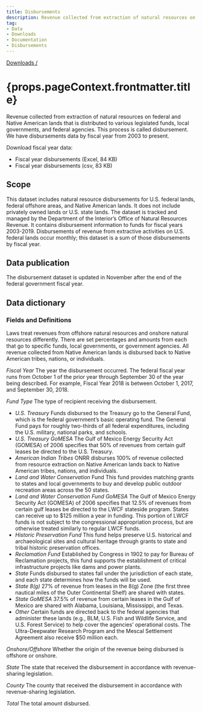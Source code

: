 ```yaml
---
title: Disbursements
description: Revenue collected from extraction of natural resources on federal and Native American lands that is distributed to various legislated funds, local governments, and federal agencies. This process is called disbursement.
tag:
- Data
- Downloads
- Documentation
- Disbursements
---
```


[Downloads /](/downloads/)

<h1>{props.pageContext.frontmatter.title}</h1>

Revenue collected from extraction of natural resources on federal and Native American lands that is distributed to various legislated funds, local governments, and federal agencies. This process is called disbursement. We have disbursements data by fiscal year from 2003 to present.

Download fiscal year data:

- <DownloadExcelLink to="/downloads/disbursements/disbursements.xlsx">Fiscal year disbursements (Excel, 84 KB)</DownloadExcelLink>
- <DownloadCsvLink to="/downloads/csv/disbursements/disbursements.csv">Fiscal year disbursements (csv, 83 KB)</DownloadCsvLink>

## Scope

This dataset includes natural resource disbursements for U.S. federal lands, federal offshore areas, and Native American lands. It does not include privately owned lands or U.S. state lands. The dataset is tracked and managed by the Department of the Interior’s Office of Natural Resources Revenue. It contains disbursement information to funds for fiscal years 2003-2019. Disbursements of revenue from extractive activities on U.S. federal lands occur monthly; this dataset is a sum of those disbursements by fiscal year.

## Data publication

The disbursement dataset is updated in November after the end of the federal government fiscal year.

## Data dictionary

### Fields and Definitions
Laws treat revenues from offshore natural resources and onshore natural resources differently. There are set percentages and amounts from each that go to specific funds, local governments, or government agencies. All revenue collected from Native American lands is disbursed back to Native American tribes, nations, or individuals.

_Fiscal Year_ The year the disbursement occurred. The federal fiscal year runs from October 1 of the prior year through September 30 of the year being described. For example, Fiscal Year 2018 is between October 1, 2017,  and September 30, 2018.

_Fund Type_ The type of recipient receiving the disbursement.

* _U.S. Treasury_ Funds disbursed to the Treasury go to the General Fund, which is the federal government’s basic operating fund. The General Fund pays for roughly two-thirds of all federal expenditures, including the U.S. military, national parks, and schools.
* _U.S. Treasury GoMESA_ The Gulf of Mexico Energy Security Act (GOMESA) of 2006 specifies that 50% of revenues from certain gulf leases be directed to the U.S. Treasury.
* _American Indian Tribes_ ONRR disburses 100% of revenue collected from resource extraction on Native American lands back to Native American tribes, nations, and individuals.
* _Land and Water Conservation_ Fund This fund provides matching grants to states and local governments to buy and develop public outdoor recreation areas across the 50 states.
* _Land and Water Conservation Fund GoMESA_ The Gulf of Mexico Energy Security Act (GOMESA) of 2006 specifies that 12.5% of revenues from certain gulf leases be directed to the LWCF stateside program. States can receive up to $125 million a year in funding. This portion of LWCF funds is not subject to the congressional appropriation process, but are otherwise treated similarly to regular LWCF funds.
* _Historic Preservation Fund_ This fund helps preserve U.S. historical and archaeological sites and cultural heritage through grants to state and tribal historic preservation offices.
* _Reclamation Fund_ Established by Congress in 1902 to pay for Bureau of Reclamation projects, this fund supports the establishment of critical infrastructure projects like dams and power plants.
* _State_ Funds disbursed to states fall under the jurisdiction of each state, and each state determines how the funds will be used.
* _State 8(g)_ 27% of revenue from leases in the 8(g) Zone (the first three nautical miles of the Outer Continental Shelf) are shared with states.
* _State GoMESA_ 37.5% of revenue from certain leases in the Gulf of Mexico are shared with Alabama, Louisiana, Mississippi, and Texas.
* _Other_ Certain funds are directed back to the federal agencies that administer these lands (e.g., BLM, U.S. Fish and Wildlife Service, and U.S. Forest Service) to help cover the agencies’ operational costs. The Ultra-Deepwater Research Program and the Mescal Settlement Agreement also receive $50 million each.

_Onshore/Offshore_ Whether the origin of the revenue being disbursed is offshore or onshore.

_State_ The state that received the disbursement in accordance with revenue-sharing legislation.

_County_ The county that received the disbursement in accordance with revenue-sharing legislation.

_Total_ The total amount disbursed.

<ContactUs />
